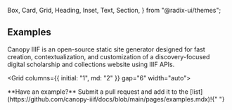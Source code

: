   Box,
  Card,
  Grid,
  Heading,
  Inset,
  Text,
  Section,
} from "@radix-ui/themes";

<Section size="2">

# Examples

<Box my="4" mb="6">
  <Text size="4">
    Canopy IIIF is an open-source static site generator designed for fast
    creation, contextualization, and customization of a discovery-focused
    digital scholarship and collections website using IIIF APIs.
  </Text>
</Box>

<Grid columns={{ initial: "1", md: "2" }} gap="6" width="auto">
  <GridItem
    title="Maktaba"
    description="An open-access digital collection of translated and contextualized Arabic manuscripts from Muslim West Africa, this project is a collaborative effort between Northwestern University and the University of Illinois at Urbana-Champaign."
    href="https://nulib-ds.github.io/maktaba/"
    hrefCode="https://github.com/nulib-ds/maktaba"
    imgSrc="https://iiif.dc.library.northwestern.edu/iiif/3/ec7be632-3807-457f-9ad3-4cb3c1c463d8/full/600,/0/default.jpg"
  />
  <GridItem
    title="abolition now."
    description="Documenting an unprecedented flow of social movement art in the era of new abolition. This project is directly sourced from material hosted in the Abolition Now: Images for study and struggle collection hosted in the Internet Archive."
    href="https://abolitionimages.org/"
    hrefCode="https://github.com/abolition-now/an"
    imgSrc="https://iiif.archive.org/image/iiif/3/an_0039_yourepartoftheworld%2F0039_yourepartoftheworld_oo.jpg/0,700,1000,500/600,/0/default.jpg"
  />
  <GridItem
    title="An American's Africa"
    description="Artifacts and other objects collected during Lydia Pederson's 1953 trip from Capetown, South Africa to Cairo, Egypt, and during Sonjia and Jim Olstad's 1967 stay in Nigeria: primarily beadwork, sculpture, carved calabashes, jewelry, and textiles. The collection includes a small amount of related material and is sourced largely from material provided by Northwestern University Libraries."
    href="https://nulib-ds.github.io/AnAmericansAfrica/"
    hrefCode="https://github.com/nulib-ds/AnAmericansAfrica"
    imgSrc="https://iiif.dc.library.northwestern.edu/iiif/3/dc905395-a163-4893-990d-28c69fedb193/full/640,/0/default.jpg"
  />
  <GridItem
    title="Canopy IIIF Demo"
    description='Baseline example highlighting features of a latest version Canopy IIIF site, including a homepage, collection, and item pages. The example collection is sourced from search results for "Nez Perce" provided by Northwestern University Libraries.'
    href="https://canopy-iiif.github.io/canopy-iiif/"
    hrefCode="https://github.com/canopy-iiif/canopy-iiif"
    imgSrc="https://iiif.dc.library.northwestern.edu/iiif/3/8335ca0b-e08f-41d3-9e0c-d9feeaec9ccd/full/600,/0/default.jpg"
  />
</Grid>

<Box my="6">
  <Text size="3">
    **Have an example?** Submit a pull request and add it to the
    [list](https://github.com/canopy-iiif/docs/blob/main/pages/examples.mdx)!{" "}
  </Text>
</Box>

</Section>

